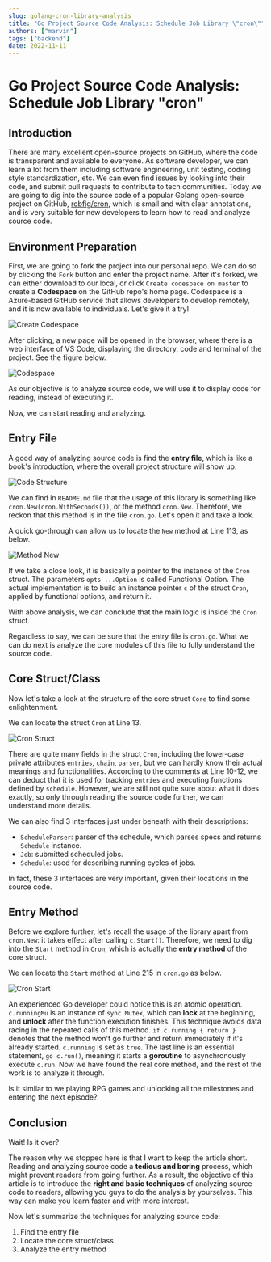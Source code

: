 ```yaml
---
slug: golang-cron-library-analysis
title: "Go Project Source Code Analysis: Schedule Job Library \"cron\""
authors: ["marvin"]
tags: ["backend"]
date: 2022-11-11
---
```




# Go Project Source Code Analysis: Schedule Job Library "cron"

## Introduction

There are many excellent open-source projects on GitHub, where the code is transparent and available to everyone. As software developer, we can learn a lot from them including software engineering, unit testing, coding style standardization, etc. We can even find issues by looking into their code, and submit pull requests to contribute to tech communities. Today we are going to dig into the source code of a popular Golang open-source project on GitHub, [robfig/cron](https://github.com/robfig/cron), which is small and with clear annotations, and is very suitable for new developers to learn how to read and analyze source code.

## Environment Preparation

First, we are going to fork the project into our personal repo. We can do so by clicking the `Fork` button and enter the project name. After it's forked, we can either download to our local, or click `Create codespace on master` to create a **Codespace** on the GitHub repo's home page. Codespace is a Azure-based GitHub service that allows developers to develop remotely, and it is now available to individuals. Let's give it a try!

![Create Codespace](https://tva1.sinaimg.cn/large/008vxvgGly1h81k5lxvfij30bh0awjrq.jpg)

After clicking, a new page will be opened in the browser, where there is a web interface of VS Code, displaying the directory, code and terminal of the project. See the figure below.

![Codespace](https://tva1.sinaimg.cn/large/008vxvgGly1h81kb1qrcfj31fz0u0jxk.jpg)

As our objective is to analyze source code, we will use it to display code for reading, instead of executing it.

Now, we can start reading and analyzing.

## Entry File

A good way of analyzing source code is find the **entry file**, which is like a book's introduction, where the overall project structure will show up.

![Code Structure](https://tva1.sinaimg.cn/large/008vxvgGly1h81kaj34kpj307u0ccjrm.jpg)

We can find in `README.md` file that the usage of this library is something like `cron.New(cron.WithSeconds())`, or the method `cron.New`. Therefore, we reckon that this method is in the file `cron.go`. Let's open it and take a look.

A quick go-through can allow us to locate the `New` method at Line 113, as below.

![Method New](https://tva1.sinaimg.cn/large/008vxvgGly1h81khai90uj31lk0u0dkf.jpg)

If we take a close look, it is basically a pointer to the instance of the `Cron` struct. The parameters `opts ...Option` is called Functional Option. The actual implementation is to build an instance pointer `c` of the struct `Cron`, applied by functional options, and return it. 

With above analysis, we can conclude that the main logic is inside the `Cron` struct.

Regardless to say, we can be sure that the entry file is `cron.go`. What we can do next is analyze the core modules of this file to fully understand the source code.

## Core Struct/Class

Now let's take a look at the structure of the core struct `Core` to find some enlightenment. 

We can locate the struct `Cron` at Line 13. 

![Cron Struct](https://tva1.sinaimg.cn/large/008vxvgGly1h81kol3ykqj30vp0u00w1.jpg)

There are quite many fields in the struct `Cron`, including the lower-case private attributes `entries`, `chain`, `parser`, but we can hardly know their actual meanings and functionalities. According to the comments at Line 10-12, we can deduct that it is used for tracking `entries` and executing functions defined by `schedule`. However, we are still not quite sure about what it does exactly, so only through reading the source code further, we can understand more details.

We can also find 3 interfaces just under beneath with their descriptions:

- `ScheduleParser`: parser of the schedule, which parses specs and returns `Schedule` instance.
- `Job`: submitted scheduled jobs.
- `Schedule`: used for describing running cycles of jobs.

In fact, these 3 interfaces are very important, given their locations in the source code.

## Entry Method

Before we explore further, let's recall the usage of the library apart from `cron.New`: it takes effect after calling `c.Start()`. Therefore, we need to dig into the `Start` method in `Cron`, which is actually the **entry method** of the core struct. 

We can locate the `Start` method at Line 215 in `cron.go` as below.

![Cron Start](https://tva1.sinaimg.cn/large/008vxvgGly1h81l3c6nxwj310o0ammy3.jpg)

An experienced Go developer could notice this is an atomic operation. `c.runningMu` is an instance of `sync.Mutex`, which can **lock** at the beginning, and **unlock** after the function execution finishes. This technique avoids data racing in the repeated calls of this method. `if c.running { return }` denotes that the method won't go further and return immediately if it's already started. `c.running` is set as `true`. The last line is an essential statement, `go c.run()`, meaning it starts a **goroutine** to asynchronously execute `c.run`. Now we have found the real core method, and the rest of the work is to analyze it through. 

Is it similar to we playing RPG games and unlocking all the milestones and entering the next episode?

## Conclusion

Wait! Is it over?

The reason why we stopped here is that I want to keep the article short. Reading and analyzing source code a **tedious and boring** process, which might prevent readers from going further. As a result, the objective of this article is to introduce the **right and basic techniques** of analyzing source code to readers, allowing you guys to do the analysis by yourselves. This way can make you learn faster and with more interest. 

Now let's summarize the techniques for analyzing source code:

1. Find the entry file
2. Locate the core struct/class
3. Analyze the entry method
